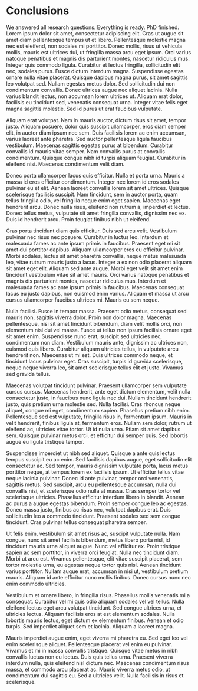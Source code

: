 # Conclusions

We answered all research questions. Everything is ready. PhD finished. Lorem ipsum dolor sit amet, consectetur adipiscing elit. Cras ut augue sit amet diam pellentesque tempus ut et libero. Pellentesque molestie magna nec est eleifend, non sodales mi porttitor. Donec mollis, risus ut vehicula mollis, mauris est ultrices dui, ut fringilla massa arcu eget ipsum. Orci varius natoque penatibus et magnis dis parturient montes, nascetur ridiculus mus. Integer quis commodo ligula. Curabitur et lectus fringilla, sollicitudin elit nec, sodales purus. Fusce dictum interdum magna. Suspendisse egestas ornare nulla vitae placerat. Quisque dapibus magna purus, sit amet sagittis leo volutpat sed. Nullam egestas metus dolor. Sed sollicitudin dui non condimentum convallis. Donec ultrices augue nec aliquet lacinia. Nulla varius blandit lectus, non accumsan lorem ultrices ut. Aliquam erat dolor, facilisis eu tincidunt sed, venenatis consequat urna. Integer vitae felis eget magna sagittis molestie. Sed id purus ut erat faucibus vulputate.

Aliquam erat volutpat. Nam in mauris auctor, dictum risus sit amet, tempor justo. Aliquam posuere, dolor quis suscipit ullamcorper, eros diam semper elit, in auctor diam ipsum nec sem. Duis facilisis lorem ac enim accumsan, varius laoreet ante pharetra. Sed auctor pellentesque ligula faucibus vestibulum. Maecenas sagittis egestas purus at bibendum. Curabitur convallis id mauris vitae semper. Nam convallis purus at convallis condimentum. Quisque congue nibh id turpis aliquam feugiat. Curabitur in eleifend nisi. Maecenas condimentum velit diam.

Donec porta ullamcorper lacus quis efficitur. Nulla et porta urna. Mauris a massa id eros efficitur condimentum. Integer nec lorem id eros sodales pulvinar eu et elit. Aenean laoreet convallis lorem sit amet ultrices. Quisque scelerisque facilisis suscipit. Nam tincidunt, sem in auctor porta, quam tellus fringilla odio, vel fringilla neque enim eget sapien. Maecenas eget hendrerit arcu. Donec nulla risus, eleifend non rutrum a, imperdiet et lectus. Donec tellus metus, vulputate sit amet fringilla convallis, dignissim nec ex. Duis id hendrerit arcu. Proin feugiat finibus nibh ut eleifend.

Cras porta tincidunt diam quis efficitur. Duis sed arcu velit. Vestibulum pulvinar nec risus nec posuere. Curabitur in luctus leo. Interdum et malesuada fames ac ante ipsum primis in faucibus. Praesent eget mi sit amet dui porttitor dapibus. Aliquam ullamcorper eros eu efficitur pulvinar. Morbi sodales, lectus sit amet pharetra convallis, neque metus malesuada leo, vitae rutrum mauris justo a lacus. Integer a ex non odio placerat aliquam sit amet eget elit. Aliquam sed ante augue. Morbi eget velit sit amet enim tincidunt vestibulum vitae sit amet mauris. Orci varius natoque penatibus et magnis dis parturient montes, nascetur ridiculus mus. Interdum et malesuada fames ac ante ipsum primis in faucibus. Maecenas consequat lacus eu justo dapibus, non euismod enim varius. Aliquam et massa ut arcu cursus ullamcorper faucibus ultrices mi. Mauris eu sem neque.

Nulla facilisi. Fusce in tempor massa. Praesent odio metus, consequat sed mauris non, sagittis viverra dolor. Proin non dolor magna. Maecenas pellentesque, nisi sit amet tincidunt bibendum, diam velit mollis orci, non elementum nisl dui vel massa. Fusce ut tellus non ipsum facilisis ornare eget sit amet enim. Suspendisse nunc erat, suscipit sed ultricies nec, condimentum non diam. Vestibulum mauris ante, dignissim ac ultrices non, euismod quis libero. Curabitur aliquam ultricies tellus, in vulputate arcu hendrerit non. Maecenas ut mi est. Duis ultrices commodo neque, et tincidunt lacus pulvinar eget. Cras suscipit, turpis id gravida scelerisque, neque neque viverra leo, sit amet scelerisque tellus elit et justo. Vivamus sed gravida tellus.

Maecenas volutpat tincidunt pulvinar. Praesent ullamcorper sem vulputate cursus cursus. Maecenas hendrerit, ante eget dictum elementum, velit nulla consectetur justo, in faucibus nunc ligula nec dui. Nullam tincidunt hendrerit justo, quis pretium urna molestie sed. Nulla facilisi. Cras rhoncus neque aliquet, congue mi eget, condimentum sapien. Phasellus pretium nibh enim. Pellentesque sed est vulputate, fringilla risus in, fermentum ipsum. Mauris in velit hendrerit, finibus ligula at, fermentum eros. Nullam sem dolor, rutrum ut eleifend ac, ultricies vitae tortor. Ut id nulla urna. Etiam sit amet dapibus sem. Quisque pulvinar metus orci, et efficitur dui semper quis. Sed lobortis augue eu ligula tristique tempor.

Suspendisse imperdiet ut nibh sed aliquet. Quisque a ante quis lectus tempus suscipit eu ac enim. Sed facilisis dapibus augue, eget sollicitudin elit consectetur ac. Sed tempor, mauris dignissim vulputate porta, lacus metus porttitor neque, at tempus lorem ex facilisis ipsum. Ut efficitur tellus vitae neque lacinia pulvinar. Donec id ante pulvinar, tempor orci venenatis, sagittis metus. Sed suscipit, arcu eu pellentesque accumsan, nulla dui convallis nisi, et scelerisque odio nulla at massa. Cras semper tortor vel scelerisque ultricies. Phasellus efficitur interdum libero in blandit. Aenean ac purus a augue egestas bibendum. Proin semper congue leo ac egestas. Donec massa justo, finibus ac risus nec, volutpat dapibus erat. Duis sollicitudin leo a commodo tincidunt. Praesent sodales sed sem congue tincidunt. Cras pulvinar tellus consequat pharetra semper.

Ut felis enim, vestibulum sit amet risus ac, suscipit vulputate nulla. Nam congue, nunc sit amet facilisis bibendum, metus libero porta nisl, id tincidunt mauris urna aliquet augue. Nunc vel efficitur ex. Proin tristique sapien ac sem porttitor, in viverra orci feugiat. Nulla nec tincidunt diam. Morbi ut arcu est. Vivamus pellentesque, elit vitae suscipit placerat, sem tortor molestie urna, eu egestas neque tortor quis nisl. Aenean tincidunt varius porttitor. Nullam augue erat, accumsan in nisi ut, vestibulum pretium mauris. Aliquam id ante efficitur nunc mollis finibus. Donec cursus nunc nec enim commodo ultricies.

Vestibulum et ornare libero, in fringilla risus. Phasellus mollis venenatis mi a consequat. Curabitur vel mi quis odio aliquam sodales vel vel tellus. Nulla eleifend lectus eget arcu volutpat tincidunt. Sed congue ultrices urna, et ultricies lectus. Aliquam facilisis eros at est elementum sodales. Nulla lobortis mauris lectus, eget dictum ex elementum finibus. Aenean et odio turpis. Sed imperdiet aliquet sem et lacinia. Aliquam a laoreet magna.

Mauris imperdiet augue enim, eget viverra mi pharetra eu. Sed eget leo vel enim scelerisque aliquet. Pellentesque placerat vel enim eu pulvinar. Vivamus et mi in massa convallis tristique. Quisque vitae metus in nibh convallis luctus non eu lectus. Duis quis tellus urna. Praesent viverra interdum nulla, quis eleifend nisl dictum nec. Maecenas condimentum risus massa, et commodo arcu placerat ac. Mauris viverra metus odio, ut condimentum dui sagittis eu. Sed a ultricies velit. Nulla facilisis in risus et scelerisque.